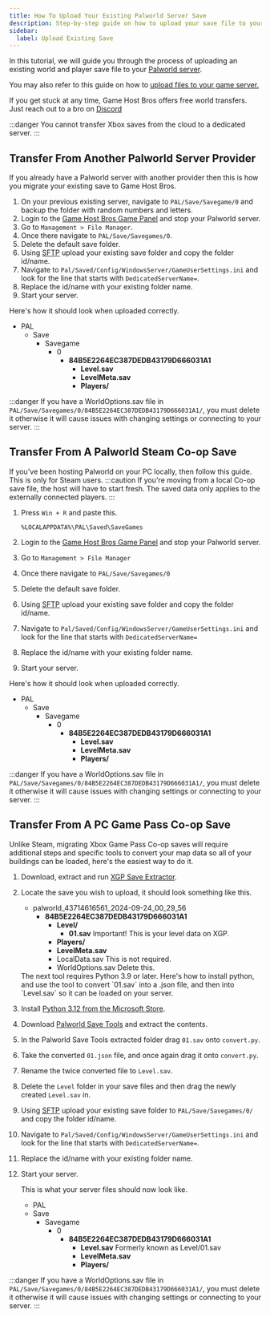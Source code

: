 ```yaml
---
title: How To Upload Your Existing Palworld Server Save
description: Step-by-step guide on how to upload your save file to your Palworld dedicated server.
sidebar:
  label: Upload Existing Save
---
```


In this tutorial, we will guide you through the process of uploading an existing world and player save file to your [Palworld server](https://www.gamehostbros.com/palworld-server-hosting/).

You may also refer to this guide on how to [upload files to your game server.](/getting-started/uploading-files/)

If you get stuck at any time, Game Host Bros offers free world transfers. Just reach out to a bro on [Discord](https://discord.gg/FN4XgbAwzr)

:::danger
You cannot transfer Xbox saves from the cloud to a dedicated server.
:::

## Transfer From Another Palworld Server Provider
If you already have a Palworld server with another provider then this is how you migrate your existing save to Game Host Bros.
<Steps>
1. On your previous existing server, navigate to `PAL/Save/Savegame/0` and backup the folder with random numbers and letters.
2. Login to the [Game Host Bros Game Panel](https://panel.gamehostbros.com/) and stop your Palworld server.
3. Go to `Management > File Manager`.
4. Once there navigate to `PAL/Save/Savegames/0`.
5. Delete the default save folder.
6. Using [SFTP](/getting-started/uploading-files/) upload your existing save folder and copy the folder id/name. 
7. Navigate to `Pal/Saved/Config/WindowsServer/GameUserSettings.ini` and look for the line that starts with `DedicatedServerName=`.
8. Replace the id/name with your existing folder name.
9. Start your server.
</Steps>

Here's how it should look when uploaded correctly.
<FileTree>

- PAL
  - Save
    - Savegame
      - 0
        - **84B5E2264EC387DEDB43179D666031A1**
          - **Level.sav**
          - **LevelMeta.sav**
          - **Players/**
</FileTree>

:::danger
If you have a WorldOptions.sav file in `PAL/Save/Savegames/0/84B5E2264EC387DEDB43179D666031A1/`, you must delete it otherwise it will cause issues with changing settings or connecting to your server.
:::

## Transfer From A Palworld Steam Co-op Save
If you've been hosting Palworld on your PC locally, then follow this guide. This is only for Steam users.
:::caution
If you're moving from a local Co-op save file, the host will have to start fresh. The saved data only applies to the externally connected players.
:::
<Steps>

1. Press `Win + R` and paste this.

   ```
   %LOCALAPPDATA%\PAL\Saved\SaveGames
   ```

2. Login to the [Game Host Bros Game Panel](https://panel.gamehostbros.com/) and stop your Palworld server.
3. Go to `Management > File Manager`
4. Once there navigate to `PAL/Save/Savegames/0`
5. Delete the default save folder.
6. Using [SFTP](/getting-started/uploading-files/) upload your existing save folder and copy the folder id/name. 
7. Navigate to `Pal/Saved/Config/WindowsServer/GameUserSettings.ini` and look for the line that starts with `DedicatedServerName=`
8. Replace the id/name with your existing folder name.
9. Start your server.
</Steps>

Here's how it should look when uploaded correctly.

<FileTree>

- PAL
  - Save
    - Savegame
      - 0
        - **84B5E2264EC387DEDB43179D666031A1**
          - **Level.sav**
          - **LevelMeta.sav**
          - **Players/**
</FileTree>

:::danger
If you have a WorldOptions.sav file in `PAL/Save/Savegames/0/84B5E2264EC387DEDB43179D666031A1/`, you must delete it otherwise it will cause issues with changing settings or connecting to your server.
:::

## Transfer From A PC Game Pass Co-op Save
Unlike Steam, migrating Xbox Game Pass Co-op saves will require additional steps and specific tools to convert your map data so all of your buildings can be loaded, here's the easiest way to do it.
<Steps>

1. Download, extract and run [XGP Save Extractor](https://github.com/Z1ni/XGP-save-extractor/releases).
2. Locate the save you wish to upload, it should look something like this.

    <FileTree>
    
    - palworld_43714616561_2024-09-24_00_29_56
      - **84B5E2264EC387DEDB43179D666031A1**
        - **Level/**
          - **01.sav** Important! This is your level data on XGP.
        - **Players/**
        - **LevelMeta.sav**
        - LocalData.sav This is not required.
        - WorldOptions.sav Delete this.
    </FileTree>
   The next tool requires Python 3.9 or later. Here's how to install python, and use the tool to convert `01.sav` into a .json file, and then into `Level.sav` so it can be loaded on your server.    
3. Install [Python 3.12 from the Microsoft Store](https://apps.microsoft.com/detail/9NCVDN91XZQP).
4. Download [Palworld Save Tools](https://github.com/deafdudecomputers/PalWorldSaveTools/releases) and extract the contents.
5. In the Palworld Save Tools extracted folder drag `01.sav` onto `convert.py`.
6. Take the converted `01.json` file, and once again drag it onto `convert.py`.
7. Rename the twice converted file to `Level.sav`.
8. Delete the `Level` folder in your save files and then drag the newly created `Level.sav` in.
9. Using [SFTP](/getting-started/uploading-files/) upload your existing save folder to `PAL/Save/Savegames/0/` and copy the folder id/name.
10. Navigate to `Pal/Saved/Config/WindowsServer/GameUserSettings.ini` and look for the line that starts with `DedicatedServerName=`.
11. Replace the id/name with your existing folder name.
12. Start your server.
    
    This is what your server files should now look like.
    <FileTree>

     - PAL
      - Save
        - Savegame
          - 0
            - **84B5E2264EC387DEDB43179D666031A1**
              - **Level.sav** Formerly known as Level/01.sav
              - **LevelMeta.sav**
              - **Players/**
    </FileTree>

</Steps>

:::danger
If you have a WorldOptions.sav file in `PAL/Save/Savegames/0/84B5E2264EC387DEDB43179D666031A1/`, you must delete it otherwise it will cause issues with changing settings or connecting to your server.
:::
